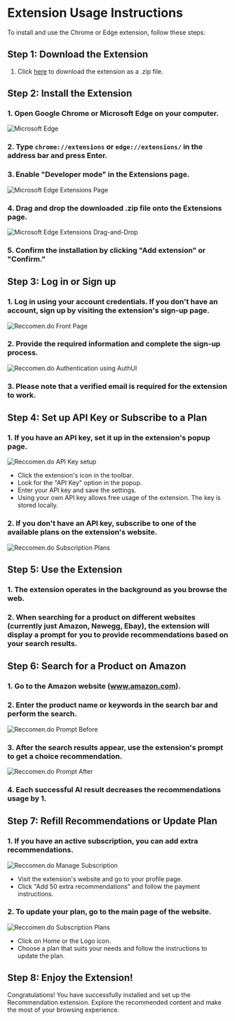 # Extension Usage Instructions

To install and use the Chrome or Edge extension, follow these steps:

## Step 1: Download the Extension

1. Click [here](/chrome-1.1.0.zip) to download the extension as a .zip file.

## Step 2: Install the Extension

### 1. Open Google Chrome or Microsoft Edge on your computer.

![Microsoft Edge](/2-1.png "Microsoft Edge")

### 2. Type `chrome://extensions` or `edge://extensions/` in the address bar and press Enter.

### 3. Enable "Developer mode" in the Extensions page.

![Microsoft Edge Extensions Page](/2-2.png "Microsoft Edge Extensions Page")

### 4. Drag and drop the downloaded .zip file onto the Extensions page.

![Microsoft Edge Extensions Drag-and-Drop](/2-3.png "Microsoft Edge Extensions Drag-and-Drop")

### 5. Confirm the installation by clicking "Add extension" or "Confirm."

## Step 3: Log in or Sign up

### 1. Log in using your account credentials. If you don't have an account, sign up by visiting the extension's sign-up page.

![Reccomen.do Front Page](/3-1.png "Reccomen.do Front Page")

### 2. Provide the required information and complete the sign-up process.

![Reccomen.do Authentication using AuthUI](/3-2.png "Reccomen.do Authentication using AuthUI")

### 3. Please note that a verified email is required for the extension to work.

## Step 4: Set up API Key or Subscribe to a Plan

### 1. If you have an API key, set it up in the extension's popup page.

![Reccomen.do API Key setup](/4-1.png "Reccomen.do API Key setup")

- Click the extension's icon in the toolbar.
- Look for the "API Key" option in the popup.
- Enter your API key and save the settings.
- Using your own API key allows free usage of the extension. The key is stored locally.

### 2. If you don't have an API key, subscribe to one of the available plans on the extension's website.

![Reccomen.do Subscription Plans](/4-2.png "Reccomen.do Subscription Plans")

## Step 5: Use the Extension

### 1. The extension operates in the background as you browse the web.

### 2. When searching for a product on different websites (currently just Amazon, Newegg, Ebay), the extension will display a prompt for you to provide recommendations based on your search results.

## Step 6: Search for a Product on Amazon

### 1. Go to the Amazon website (www.amazon.com).

### 2. Enter the product name or keywords in the search bar and perform the search.

![Reccomen.do Prompt Before](/6-1.png "Reccomen.do Prompt Before")

### 3. After the search results appear, use the extension's prompt to get a choice recommendation.

![Reccomen.do Prompt After](/6-2.png "Reccomen.do Prompt After")

### 4. Each successful AI result decreases the recommendations usage by 1.

## Step 7: Refill Recommendations or Update Plan

### 1. If you have an active subscription, you can add extra recommendations.

![Reccomen.do Manage Subscription](/7-1.png "Reccomen.do Manage Subscription")

- Visit the extension's website and go to your profile page.
- Click "Add 50 extra recommendations" and follow the payment instructions.

### 2. To update your plan, go to the main page of the website.

![Reccomen.do Subscription Plans](/4-2.png "Reccomen.do Subscription Plans")

- Click on Home or the Logo icon.
- Choose a plan that suits your needs and follow the instructions to update the plan.

## Step 8: Enjoy the Extension!

Congratulations! You have successfully installed and set up the Recommendation extension. Explore the recommended content and make the most of your browsing experience.
